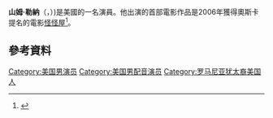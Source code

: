 '''山姆·勒納'''（'''{{lang-en|Sam Lerner}}'''，{{bd|1992年|9月27日}}）)是美國的一名演員。他出演的首部電影作品是2006年獲得奧斯卡提名的電影[[怪怪屋|怪怪屋]]<ref name="IMDB">{{IMDb name|1348102}}</ref>。
==參考資料==
{{reflist}}
{{Authority control}}
[[Category:美国男演员|Category:美国男演员]]
[[Category:美国男配音演员|Category:美国男配音演员]]
[[Category:罗马尼亚犹太裔美国人|Category:罗马尼亚犹太裔美国人]]